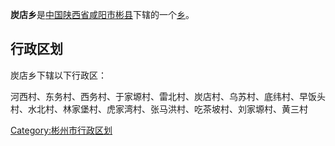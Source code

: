 {{中国乡级行政区
|行政区全称 = 炭店乡
|景观照片文件名 = 
|景观照片描述 = 
|汉语拼音 =
|其他语言 = 
|其他语言名称 = 
|位置图文件名 = 
|位置图描述 = 
|自定义图片=
|上级行政区 = [[陕西省|陕西省]][[咸阳市|咸阳市]][[彬县|彬县]]
|行政区类别 = [[乡级行政区|乡]]
|行政区划代码 = 
|行政区划 = 
|村委会 = 
|居委会 = 
|建置时间 = 
|领导职位 = 
|领导名称 = 
|政府驻地 = 
|毗邻 = 
|地理坐标 = 
|总面积 = 
|总人口 = 
|户籍人口 = 
|户籍人口年份 = 
|常住人口 = 
|常住人口年份 = 
|人口密度 = 
|GDP = 
|邮政编码 = 
|电话区号 = 
|官方网站 = 
|网站名称 = 
}}
'''炭店乡'''是[[中华人民共和国|中国]][[陕西省|陕西省]][[咸阳市|咸阳市]][[彬县|彬县]]下辖的一个[[乡级行政区|乡]]。

== 行政区划 ==
炭店乡下辖以下行政区：

河西村、东务村、西务村、于家塬村、雷北村、炭店村、乌苏村、底纬村、早饭头村、水北村、林家堡村、虎家湾村、张马洪村、吃茶坡村、刘家塬村、黄三村

{{陕西小作品}}
{{彬县行政区划}}

[[Category:彬州市行政区划|Category:彬州市行政区划]]